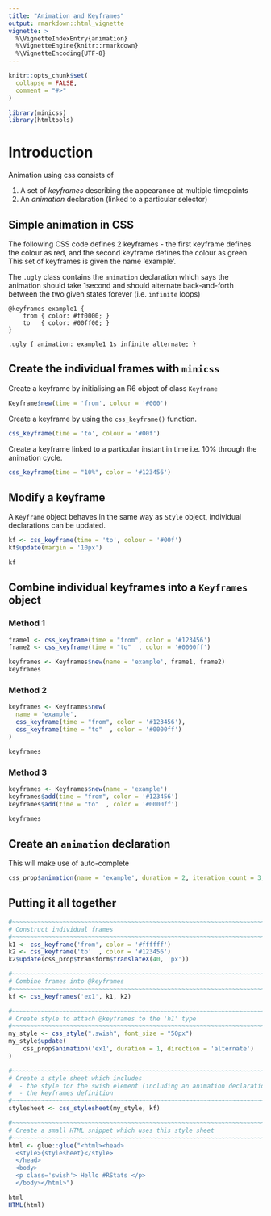 ```yaml
---
title: "Animation and Keyframes"
output: rmarkdown::html_vignette
vignette: >
  %\VignetteIndexEntry{animation}
  %\VignetteEngine{knitr::rmarkdown}
  %\VignetteEncoding{UTF-8}
---
```


```r
knitr::opts_chunk$set(
  collapse = FALSE,
  comment = "#>"
)
```

```r
library(minicss)
library(htmltools)
```


# Introduction

Animation using css consists of

1. A set of *keyframes* describing the appearance at multiple timepoints
2. An *animation* declaration (linked to a particular selector)

## Simple animation in CSS

The following CSS code defines 2 keyframes - the first keyframe defines
the colour as red, and the second keyframe defines the colour as green.  This 
set of keyframes is given the name 'example'.

The `.ugly` class contains the `animation` declaration which says the animation 
should take 1second and should alternate back-and-forth between the two given states
forever (i.e. `infinite` loops)

```
@keyframes example1 {
    from { color: #ff0000; }
    to   { color: #00ff00; }
}

.ugly { animation: example1 1s infinite alternate; }
```


## Create the individual frames with `minicss`

Create a keyframe by initialising an R6 object of class `Keyframe`

```r
Keyframe$new(time = 'from', colour = '#000')
```


Create a keyframe by using the `css_keyframe()` function.  

```r
css_keyframe(time = 'to', colour = '#00f')
```


Create a keyframe linked to a particular instant in time i.e. 10% through the animation cycle.

```r
css_keyframe(time = "10%", color = '#123456')
```


## Modify a keyframe

A `Keyframe` object behaves in the same way as `Style` object, individual declarations
can be updated.

```r
kf <- css_keyframe(time = 'to', colour = '#00f')
kf$update(margin = '10px')

kf
```





## Combine individual keyframes into a `Keyframes` object  

### Method 1
```r
frame1 <- css_keyframe(time = "from", color = '#123456')
frame2 <- css_keyframe(time = "to"  , color = '#0000ff')

keyframes <- Keyframes$new(name = 'example', frame1, frame2)
keyframes
```


### Method 2

```r
keyframes <- Keyframes$new(
  name = 'example',
  css_keyframe(time = "from", color = '#123456'),
  css_keyframe(time = "to"  , color = '#0000ff')
)

keyframes
```

### Method 3

```r
keyframes <- Keyframes$new(name = 'example')
keyframes$add(time = "from", color = '#123456')
keyframes$add(time = "to"  , color = '#0000ff')

keyframes
```


## Create an `animation` declaration


This will make use of auto-complete

```r
css_prop$animation(name = 'example', duration = 2, iteration_count = 3, direction = 'normal')
```




## Putting it all together


```r
#~~~~~~~~~~~~~~~~~~~~~~~~~~~~~~~~~~~~~~~~~~~~~~~~~~~~~~~~~~~~~~~~~~~~~~~~~~~~~
# Construct individual frames
#~~~~~~~~~~~~~~~~~~~~~~~~~~~~~~~~~~~~~~~~~~~~~~~~~~~~~~~~~~~~~~~~~~~~~~~~~~~~~
k1 <- css_keyframe('from', color = '#ffffff')
k2 <- css_keyframe('to'  , color = '#123456')
k2$update(css_prop$transform$translateX(40, 'px'))

#~~~~~~~~~~~~~~~~~~~~~~~~~~~~~~~~~~~~~~~~~~~~~~~~~~~~~~~~~~~~~~~~~~~~~~~~~~~~~
# Combine frames into @keyframes
#~~~~~~~~~~~~~~~~~~~~~~~~~~~~~~~~~~~~~~~~~~~~~~~~~~~~~~~~~~~~~~~~~~~~~~~~~~~~~
kf <- css_keyframes('ex1', k1, k2)

#~~~~~~~~~~~~~~~~~~~~~~~~~~~~~~~~~~~~~~~~~~~~~~~~~~~~~~~~~~~~~~~~~~~~~~~~~~~~~
# Create style to attach @keyframes to the 'h1' type
#~~~~~~~~~~~~~~~~~~~~~~~~~~~~~~~~~~~~~~~~~~~~~~~~~~~~~~~~~~~~~~~~~~~~~~~~~~~~~
my_style <- css_style(".swish", font_size = "50px")
my_style$update(
    css_prop$animation('ex1', duration = 1, direction = 'alternate')
)

#~~~~~~~~~~~~~~~~~~~~~~~~~~~~~~~~~~~~~~~~~~~~~~~~~~~~~~~~~~~~~~~~~~~~~~~~~~~~~
# Create a style sheet which includes 
#  - the style for the swish element (including an animation declaration)
#  - the keyframes definition
#~~~~~~~~~~~~~~~~~~~~~~~~~~~~~~~~~~~~~~~~~~~~~~~~~~~~~~~~~~~~~~~~~~~~~~~~~~~~~
stylesheet <- css_stylesheet(my_style, kf)

#~~~~~~~~~~~~~~~~~~~~~~~~~~~~~~~~~~~~~~~~~~~~~~~~~~~~~~~~~~~~~~~~~~~~~~~~~~~~~
# Create a small HTML snippet which uses this style sheet
#~~~~~~~~~~~~~~~~~~~~~~~~~~~~~~~~~~~~~~~~~~~~~~~~~~~~~~~~~~~~~~~~~~~~~~~~~~~~~
html <- glue::glue("<html><head>
  <style>{stylesheet}</style>
  </head>
  <body>
  <p class='swish'> Hello #RStats </p>
  </body></html>")
```

```r
html
HTML(html)
```


